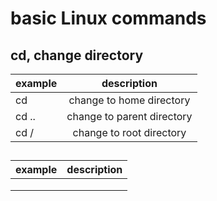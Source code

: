# basic Linux commands 



## cd, change directory

|    example    |        description         |
| :------------ | :------------------------: |
| cd            | change to home directory   |
| cd ..         | change to parent directory |
| cd /          | change to root directory   |


##  

|    example    |         description        |
| :------------ | :------------------------: |
|     |  |
|     |  |
|     |  |
